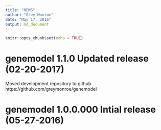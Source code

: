 ```yaml
---
title: "NEWS"
author: "Grey Monroe"
date: "May 17, 2016"
output: md_document
---
```


```r
knitr::opts_chunk$set(echo = TRUE)
```
# genemodel 1.1.0 Updated release (02-20-2017)
Moved development repository to github 
https://github.com/greymonroe/genemodel

# genemodel 1.0.0.000 Intial release (05-27-2016)
